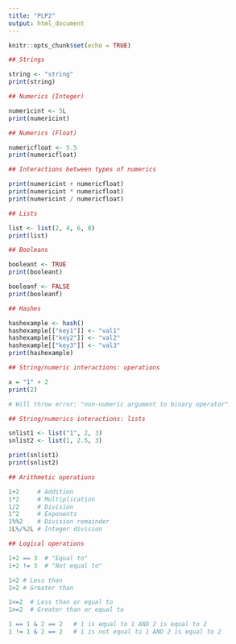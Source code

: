 ---
title: "PLP2"
output: html_document
---

```{r setup, include=FALSE}
knitr::opts_chunk$set(echo = TRUE)
```

```{r}
## Strings

string <- "string"
print(string)
```

```{r}
## Numerics (Integer)

numericint <- 5L
print(numericint)
```

```{r}
## Numerics (Float)

numericfloat <- 5.5
print(numericfloat)
```

```{r}
## Interactions between types of numerics

print(numericint + numericfloat)
print(numericint * numericfloat)
print(numericint / numericfloat)
```

```{r}
## Lists

list <- list(2, 4, 6, 8)
print(list)
```

```{r}
## Booleans

booleant <- TRUE
print(booleant)

booleanf <- FALSE
print(booleanf)
```

```{r}
## Hashes

hashexample <- hash()
hashexample[["key1"]] <- "val1"
hashexample[["key2"]] <- "val2"
hashexample[["key3"]] <- "val3"
print(hashexample)
```

```{r}
## String/numeric interactions: operations

x = "1" + 2
print(2)

# Will throw error: "non-numeric argument to binary operator"
```

```{r}
## String/numerics interactions: lists

snlist1 <- list("1", 2, 3)
snlist2 <- list(1, 2.5, 3)

print(snlist1)
print(snlist2)
```

```{r}
## Arithmetic operations

1+2     # Addition
1*2     # Multiplication
1/2     # Division
1^2     # Exponents
1%%2    # Division remainder
1L%/%2L # Integer division
```

```{r}
## Logical operations

1+2 == 3  # "Equal to"
1+2 != 3  # "Not equal to"

1<2 # Less than
1>2 # Greater than

1<=2  # Less than or equal to
1>=2  # Greater than or equal to

1 == 1 & 2 == 2   # 1 is equal to 1 AND 2 is equal to 2
1 != 1 & 2 == 2   # 1 is not equal to 1 AND 2 is equal to 2


```



